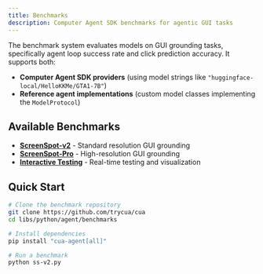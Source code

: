 ```yaml
---
title: Benchmarks
description: Computer Agent SDK benchmarks for agentic GUI tasks
---
```


The benchmark system evaluates models on GUI grounding tasks, specifically agent loop success rate and click prediction accuracy. It supports both:
- **Computer Agent SDK providers** (using model strings like `"huggingface-local/HelloKKMe/GTA1-7B"`)
- **Reference agent implementations** (custom model classes implementing the `ModelProtocol`)

## Available Benchmarks

- **[ScreenSpot-v2](./benchmarks/screenspot-v2)** - Standard resolution GUI grounding
- **[ScreenSpot-Pro](./benchmarks/screenspot-pro)** - High-resolution GUI grounding  
- **[Interactive Testing](./benchmarks/interactive)** - Real-time testing and visualization

## Quick Start

```bash
# Clone the benchmark repository
git clone https://github.com/trycua/cua
cd libs/python/agent/benchmarks

# Install dependencies
pip install "cua-agent[all]"

# Run a benchmark
python ss-v2.py
```
